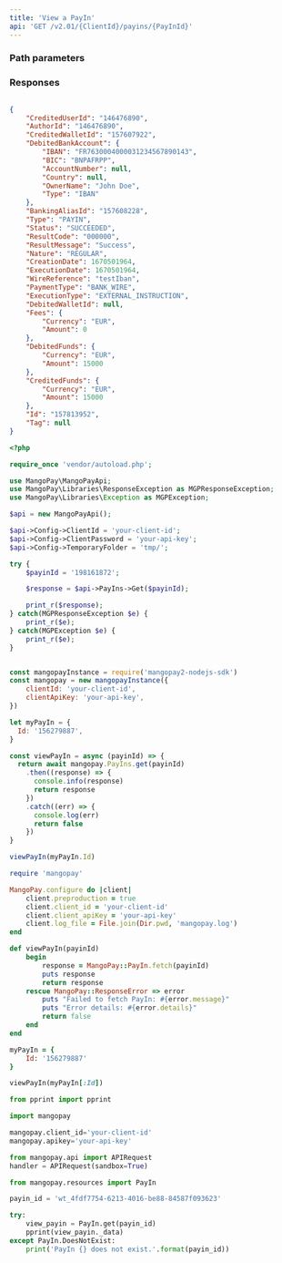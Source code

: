```yaml
---
title: 'View a PayIn'  
api: 'GET /v2.01/{ClientId}/payins/{PayInId}'  
---
```


  

### Path parameters  

<PayInId />  

### Responses  

<AccordionGroup><Accordion title="200">  

<CreditedUserIdResponse />  

<AuthorIdResponse />  

<CreditedWalletIdResponse />  

<DebitedBankAccountResponse />  

<BankingAliasIdResponse />  

<TypeResponse />  

<Status2Response />  

<ResultCodeResponse />  

<ResultMessageResponse />  

<NatureResponse />  

<CreationDateResponse />  

<ExecutionDateResponse />  

<WireReference1Response />  

<PaymentType2Response />  

<ExecutionTypeResponse />  

<DebitedWalletId1Response />  

<Fees4Response />  

<DebitedFunds7Response />  

<CreditedFunds5Response />  

<IdResponse />  

<Tag2Response /></Accordion></AccordionGroup>  

<ResponseExample>  

```json 200  

{
    "CreditedUserId": "146476890",
    "AuthorId": "146476890",
    "CreditedWalletId": "157607922",
    "DebitedBankAccount": {
        "IBAN": "FR7630004000031234567890143",
        "BIC": "BNPAFRPP",
        "AccountNumber": null,
        "Country": null,
        "OwnerName": "John Doe",
        "Type": "IBAN"
    },
    "BankingAliasId": "157608228",
    "Type": "PAYIN",
    "Status": "SUCCEEDED",
    "ResultCode": "000000",
    "ResultMessage": "Success",
    "Nature": "REGULAR",
    "CreationDate": 1670501964,
    "ExecutionDate": 1670501964,
    "WireReference": "testIban",
    "PaymentType": "BANK_WIRE",
    "ExecutionType": "EXTERNAL_INSTRUCTION",
    "DebitedWalletId": null,
    "Fees": {
        "Currency": "EUR",
        "Amount": 0
    },
    "DebitedFunds": {
        "Currency": "EUR",
        "Amount": 15000
    },
    "CreditedFunds": {
        "Currency": "EUR",
        "Amount": 15000
    },
    "Id": "157813952",
    "Tag": null
}  
 ```  

</ResponseExample>  

<RequestExample>  
  
```php PHP  
<?php 

require_once 'vendor/autoload.php';

use MangoPay\MangoPayApi;
use MangoPay\Libraries\ResponseException as MGPResponseException;
use MangoPay\Libraries\Exception as MGPException;

$api = new MangoPayApi();

$api->Config->ClientId = 'your-client-id';
$api->Config->ClientPassword = 'your-api-key';
$api->Config->TemporaryFolder = 'tmp/';

try {
    $payinId = '198161872';

    $response = $api->PayIns->Get($payinId);

    print_r($response);
} catch(MGPResponseException $e) {
    print_r($e);
} catch(MGPException $e) {
    print_r($e);
}  
```  

  
```javascript NodeJS  

const mangopayInstance = require('mangopay2-nodejs-sdk')
const mangopay = new mangopayInstance({
    clientId: 'your-client-id',
    clientApiKey: 'your-api-key',
})

let myPayIn = {
  Id: '156279887',
}

const viewPayIn = async (payinId) => {
  return await mangopay.PayIns.get(payinId)
    .then((response) => {
      console.info(response)
      return response
    })
    .catch((err) => {
      console.log(err)
      return false
    })
}

viewPayIn(myPayIn.Id)  
```  

  
```ruby Ruby  
require 'mangopay'

MangoPay.configure do |client|
    client.preproduction = true
    client.client_id = 'your-client-id'
    client.client_apiKey = 'your-api-key'
    client.log_file = File.join(Dir.pwd, 'mangopay.log')
end

def viewPayIn(payinId)
    begin
        response = MangoPay::PayIn.fetch(payinId)
        puts response
        return response
    rescue MangoPay::ResponseError => error
        puts "Failed to fetch PayIn: #{error.message}"
        puts "Error details: #{error.details}"
        return false
    end
end

myPayIn = {
    Id: '156279887'
}

viewPayIn(myPayIn[:Id])  
```  

  
```python Python  
from pprint import pprint

import mangopay

mangopay.client_id='your-client-id'
mangopay.apikey='your-api-key'

from mangopay.api import APIRequest
handler = APIRequest(sandbox=True)

from mangopay.resources import PayIn

payin_id = 'wt_4fdf7754-6213-4016-be88-84587f093623'

try:
    view_payin = PayIn.get(payin_id)
    pprint(view_payin._data)
except PayIn.DoesNotExist:
    print('PayIn {} does not exist.'.format(payin_id))  
```  

  
</RequestExample>